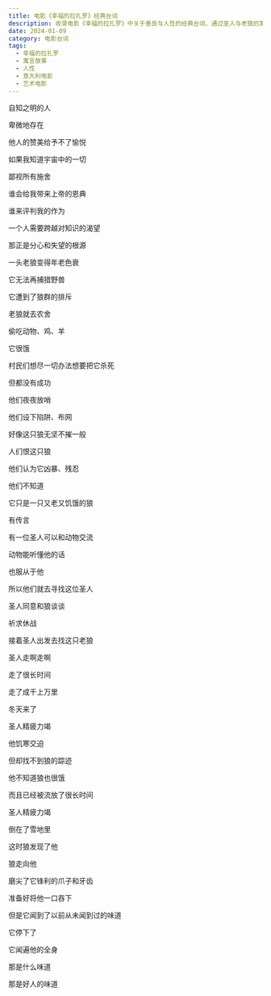 ```yaml
---
title: 电影《幸福的拉扎罗》经典台词
description: 收录电影《幸福的拉扎罗》中关于善良与人性的经典台词，通过圣人与老狼的寓言故事探讨人性的本质
date: 2024-01-09
category: 电影台词
tags:
  - 幸福的拉扎罗
  - 寓言故事
  - 人性
  - 意大利电影
  - 艺术电影
---
```


自知之明的人

卑微地存在

他人的赞美给予不了愉悦

如果我知道宇宙中的一切

鄙视所有施舍

谁会给我带来上帝的恩典

谁来评判我的作为

一个人需要跨越对知识的渴望

那正是分心和失望的根源

一头老狼变得年老色衰

它无法再捕猎野兽

它遭到了狼群的排斥

老狼就去农舍

偷吃动物、鸡、羊

它很饿

村民们想尽一切办法想要把它杀死

但都没有成功

他们夜夜放哨

他们设下陷阱、布网

好像这只狼无坚不摧一般

人们恨这只狼

他们认为它凶暴、残忍

他们不知道

它只是一只又老又饥饿的狼

有传言

有一位圣人可以和动物交流

动物能听懂他的话

也服从于他

所以他们就去寻找这位圣人

圣人同意和狼谈谈

祈求休战

接着圣人出发去找这只老狼

圣人走啊走啊

走了很长时间

走了成千上万里

冬天来了

圣人精疲力竭

他饥寒交迫

但却找不到狼的踪迹

他不知道狼也很饿

而且已经被流放了很长时间

圣人精疲力竭

倒在了雪地里

这时狼发现了他

狼走向他

磨尖了它锋利的爪子和牙齿

准备好将他一口吞下

但是它闻到了以前从未闻到过的味道

它停下了

它闻遍他的全身

那是什么味道

那是好人的味道